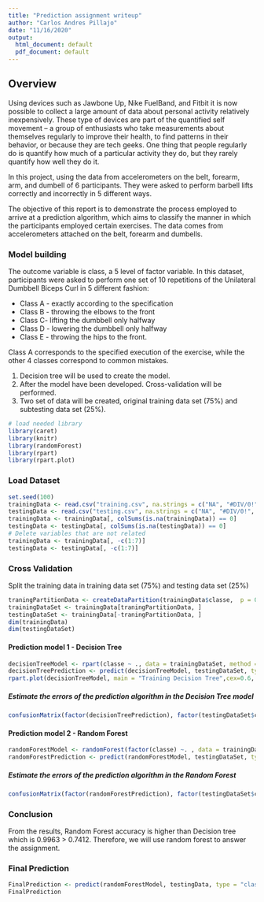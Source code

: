 ```yaml
---
title: "Prediction assignment writeup"
author: "Carlos Andres Pillajo"
date: "11/16/2020"
output: 
  html_document: default
  pdf_document: default
---
```


## Overview

Using devices such as Jawbone Up, Nike FuelBand, and Fitbit it is now possible to collect a large amount of data about personal activity relatively inexpensively. These type of devices are part of the quantified self movement – a group of enthusiasts who take measurements about themselves regularly to improve their health, to find patterns in their behavior, or because they are tech geeks. One thing that people regularly do is quantify how much of a particular activity they do, but they rarely quantify how well they do it. 

In this project, using the data from accelerometers on the belt, forearm, arm, and dumbell of 6 participants. They were asked to perform barbell lifts correctly and incorrectly in 5 different ways.

The objective of this report is to demonstrate the process employed to arrive at a prediction algorithm, which aims to classify the manner in which the participants employed certain exercises. The data comes from accelerometers attached on the belt, forearm and dumbells.

### Model building
The outcome variable is class, a 5 level of factor variable. 
In this dataset, participants were asked to perform one set of 10 repetitions of the Unilateral Dumbbell Biceps Curl in 5 different fashion: 

* Class A - exactly according to the specification
* Class B - throwing the elbows to the front
* Class C- lifting the dumbbell only halfway 
* Class D - lowering the dumbbell only halfway
* Class E - throwing the hips to the front. 

Class A corresponds to the specified execution of the exercise, while the other 4 classes correspond to common mistakes. 

1. Decision tree will be used to create the model. 
2. After the model have been developed. Cross-validation will be performed. 
3. Two set of data will be created, original training data set (75%) and subtesting data set (25%). 

```r
# load needed library
library(caret)
library(knitr)
library(randomForest)
library(rpart)
library(rpart.plot)
```

### Load Dataset

```r
set.seed(100)
trainingData <- read.csv("training.csv", na.strings = c("NA", "#DIV/0!", ""))
testingData <- read.csv("testing.csv", na.strings = c("NA", "#DIV/0!", ""))
trainingData <- trainingData[, colSums(is.na(trainingData)) == 0]
testingData <- testingData[, colSums(is.na(testingData)) == 0]
# Delete variables that are not related 
trainingData <- trainingData[, -c(1:7)]
testingData <- testingData[, -c(1:7)]
```

### Cross Validation

Split the training data in training data set (75%) and testing data set (25%) 

```r
traningPartitionData <- createDataPartition(trainingData$classe,  p = 0.75, list = F)
trainingDataSet <- trainingData[traningPartitionData, ]
testingDataSet <- trainingData[-traningPartitionData, ]
dim(trainingData)
dim(testingDataSet)
```

#### Prediction model 1 - Decision Tree

```r
decisionTreeModel <- rpart(classe ~ ., data = trainingDataSet, method = "class")
decisionTreePrediction <- predict(decisionTreeModel, testingDataSet, type = "class")
rpart.plot(decisionTreeModel, main = "Training Decision Tree",cex=0.6, under = TRUE, faclen = 0, compress=TRUE, type = 3, clip.right.labs = FALSE, under.cex = 0.6, cex.main = 2, round = 0, branch.lwd = 2, branch.col = "blue")
```

##### Estimate the errors of the prediction algorithm in the Decision Tree model
```r
confusionMatrix(factor(decisionTreePrediction), factor(testingDataSet$classe))
```

#### Prediction model 2 - Random Forest

```r
randomForestModel <- randomForest(factor(classe) ~. , data = trainingDataSet, method = "class")
randomForestPrediction <- predict(randomForestModel, testingDataSet, type = "class")
```
##### Estimate the errors of the prediction algorithm in the Random Forest
```r
confusionMatrix(factor(randomForestPrediction), factor(testingDataSet$classe))
```

### Conclusion
From the results,  Random Forest accuracy is higher than Decision tree which is 0.9963  > 0.7412. Therefore, we will use random forest to answer the assignment. 

### Final Prediction
```r
FinalPrediction <- predict(randomForestModel, testingData, type = "class")
FinalPrediction

```

